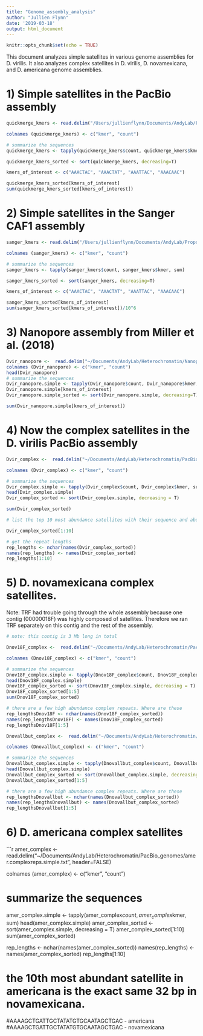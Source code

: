 ```yaml
---
title: "Genome_assembly_analysis"
author: "Jullien Flynn"
date: '2019-03-18'
output: html_document
---
```


```r
knitr::opts_chunk$set(echo = TRUE)
```

This document analyzes simple satellites in various genome assemblies for D. virilis. It also analyzes complex satellites in D. virilis, D. novamexicana, and D. americana genome assemblies.  

# 1) Simple satellites in the PacBio assembly  

```r
quickmerge_kmers <- read.delim("/Users/jullienflynn/Documents/AndyLab/Proposal/ThesisWork/Chapter1/merged.fasta_phobos.simple.out", header=FALSE)

colnames (quickmerge_kmers) <- c("kmer", "count")

# summarize the sequences
quickmerge_kmers <- tapply(quickmerge_kmers$count, quickmerge_kmers$kmer, sum)

quickmerge_kmers_sorted <- sort(quickmerge_kmers, decreasing=T)

kmers_of_interest <- c("AAACTAC", "AAACTAT", "AAATTAC", "AAACAAC")

quickmerge_kmers_sorted[kmers_of_interest]
sum(quickmerge_kmers_sorted[kmers_of_interest])  
```

# 2) Simple satellites in the Sanger CAF1 assembly  

```r
sanger_kmers <- read.delim("/Users/jullienflynn/Documents/AndyLab/Proposal/ThesisWork/Chapter1/dvir-chromosomes-r1.06.fa_phobos.simple.out", header=FALSE)

colnames (sanger_kmers) <- c("kmer", "count")

# summarize the sequences
sanger_kmers <- tapply(sanger_kmers$count, sanger_kmers$kmer, sum)

sanger_kmers_sorted <- sort(sanger_kmers, decreasing=T)

kmers_of_interest <- c("AAACTAC", "AAACTAT", "AAATTAC", "AAACAAC")

sanger_kmers_sorted[kmers_of_interest]
sum(sanger_kmers_sorted[kmers_of_interest])/10^6  

```

# 3) Nanopore assembly from Miller et al. (2018)  
```r

Dvir_nanopore <-  read.delim("~/Documents/AndyLab/Heterochromatin/Nanopore/Dvir.DMiller.phobos.simple.out", header=FALSE)
colnames (Dvir_nanopore) <- c("kmer", "count")
head(Dvir_nanopore)
# summarize the sequences
Dvir_nanopore.simple <- tapply(Dvir_nanopore$count, Dvir_nanopore$kmer, sum)
Dvir_nanopore.simple[kmers_of_interest]
Dvir_nanopore.simple_sorted <- sort(Dvir_nanopore.simple, decreasing=T)

sum(Dvir_nanopore.simple[kmers_of_interest])  

```

# 4) Now the complex satellites in the D. virilis PacBio assembly  

```r
Dvir_complex <-  read.delim("~/Documents/AndyLab/Heterochromatin/PacBio_genomes/virilis.complexreps.simple.txt", header=FALSE)

colnames (Dvir_complex) <- c("kmer", "count")

# summarize the sequences
Dvir_complex.simple <- tapply(Dvir_complex$count, Dvir_complex$kmer, sum)
head(Dvir_complex.simple)
Dvir_complex_sorted <- sort(Dvir_complex.simple, decreasing = T)

sum(Dvir_complex_sorted)

# list the top 10 most abundance satellites with their sequence and abundance.

Dvir_complex_sorted[1:10]

# get the repeat lengths
rep_lengths <- nchar(names(Dvir_complex_sorted))
names(rep_lengths) <- names(Dvir_complex_sorted)
rep_lengths[1:10]

```

# 5) D. novamexicana complex satellites.  
Note: TRF had trouble going through the whole assembly because one contig (00000018F) was highly composed of satellites. Therefore we ran TRF separately on this contig and the rest of the assembly.  

```r
# note: this contig is 3 Mb long in total

Dnov18F_complex <-  read.delim("~/Documents/AndyLab/Heterochromatin/PacBio_genomes/Dnov18F.complexreps.filtered.nooverlap.Booths.simple", header=FALSE)

colnames (Dnov18F_complex) <- c("kmer", "count")

# summarize the sequences
Dnov18F_complex.simple <- tapply(Dnov18F_complex$count, Dnov18F_complex$kmer, sum)
head(Dnov18F_complex.simple)
Dnov18F_complex_sorted <- sort(Dnov18F_complex.simple, decreasing = T)
Dnov18F_complex_sorted[1:5]
sum(Dnov18F_complex_sorted)

# there are a few high abundance complex repeats. Where are these 
rep_lengthsDnov18F <- nchar(names(Dnov18F_complex_sorted))
names(rep_lengthsDnov18F) <- names(Dnov18F_complex_sorted)
rep_lengthsDnov18F[1:5]

Dnovallbut_complex <-  read.delim("~/Documents/AndyLab/Heterochromatin/PacBio_genomes/Dnov.allbut.complexreps.filtered.nooverlap.Booths.simple", header=FALSE)

colnames (Dnovallbut_complex) <- c("kmer", "count")

# summarize the sequences
Dnovallbut_complex.simple <- tapply(Dnovallbut_complex$count, Dnovallbut_complex$kmer, sum)
head(Dnovallbut_complex.simple)
Dnovallbut_complex_sorted <- sort(Dnovallbut_complex.simple, decreasing = T)
Dnovallbut_complex_sorted[1:5]

# there are a few high abundance complex repeats. Where are these 
rep_lengthsDnovallbut <- nchar(names(Dnovallbut_complex_sorted))
names(rep_lengthsDnovallbut) <- names(Dnovallbut_complex_sorted)
rep_lengthsDnovallbut[1:5]

```

# 6) D. americana complex satellites  

```r
amer_complex <-  read.delim("~/Documents/AndyLab/Heterochromatin/PacBio_genomes/amer.complexreps.simple.txt", header=FALSE)

colnames (amer_complex) <- c("kmer", "count")

# summarize the sequences
amer_complex.simple <- tapply(amer_complex$count, amer_complex$kmer, sum)
head(amer_complex.simple)
amer_complex_sorted <- sort(amer_complex.simple, decreasing = T)
amer_complex_sorted[1:10]
sum(amer_complex_sorted) 

rep_lengths <- nchar(names(amer_complex_sorted))
names(rep_lengths) <- names(amer_complex_sorted)
rep_lengths[1:10]

# the 10th most abundant satellite in americana is the exact same 32 bp in novamexicana. 

#AAAAGCTGATTGCTATATGTGCAATAGCTGAC - americana
#AAAAGCTGATTGCTATATGTGCAATAGCTGAC - novamexicana  
